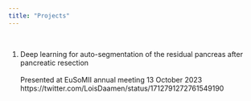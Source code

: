 ```yaml
---
title: "Projects"
---
```


\

1. Deep learning for auto-segmentation of the residual pancreas after pancreatic resection\
\
Presented at EuSoMII annual meeting 13 October 2023\
https://twitter.com/LoisDaamen/status/1712791272761549190




